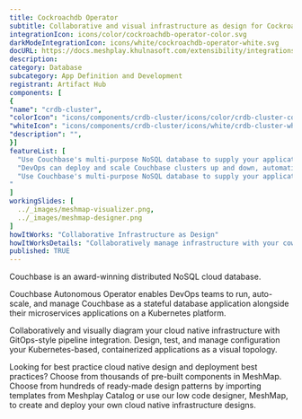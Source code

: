 ```yaml
---
title: Cockroachdb Operator
subtitle: Collaborative and visual infrastructure as design for Cockroachdb Operator
integrationIcon: icons/color/cockroachdb-operator-color.svg
darkModeIntegrationIcon: icons/white/cockroachdb-operator-white.svg
docURL: https://docs.meshplay.khulnasoft.com/extensibility/integrations/cockroachdb-operator
description: 
category: Database
subcategory: App Definition and Development
registrant: Artifact Hub
components: [
{
"name": "crdb-cluster",
"colorIcon": "icons/components/crdb-cluster/icons/color/crdb-cluster-color.svg",
"whiteIcon": "icons/components/crdb-cluster/icons/white/crdb-cluster-white.svg",
"description": "",
}]
featureList: [
  "Use Couchbase's multi-purpose NoSQL database to supply your applications' JSON data, and seamlessly grow your environment.",
  "DevOps can deploy and scale Couchbase clusters up and down, automatically, and use their preferred CNCF observability tools.",
  "Use Couchbase's multi-purpose NoSQL database to supply your applications' JSON data, and seamlessly grow your environment.
"
]
workingSlides: [
  ../_images/meshmap-visualizer.png,
  ../_images/meshmap-designer.png
]
howItWorks: "Collaborative Infrastructure as Design"
howItWorksDetails: "Collaboratively manage infrastructure with your coworkers synchronously sharing the same designs."
published: TRUE
---
```

<p>
Couchbase is an award-winning distributed NoSQL cloud database.
</p>
<p>
Couchbase Autonomous Operator enables DevOps teams to run, auto-scale, and manage Couchbase as a stateful database application alongside their microservices applications on a Kubernetes platform.
</p>
<p>
    Collaboratively and visually diagram your cloud native infrastructure with GitOps-style pipeline integration. Design, test, and manage configuration your Kubernetes-based, containerized applications as a visual topology.
</p>
<p>
    Looking for best practice cloud native design and deployment best practices? Choose from thousands of pre-built components in MeshMap. Choose from hundreds of ready-made design patterns by importing templates from Meshplay Catalog or use our low code designer, MeshMap, to create and deploy your own cloud native infrastructure designs.
</p>
